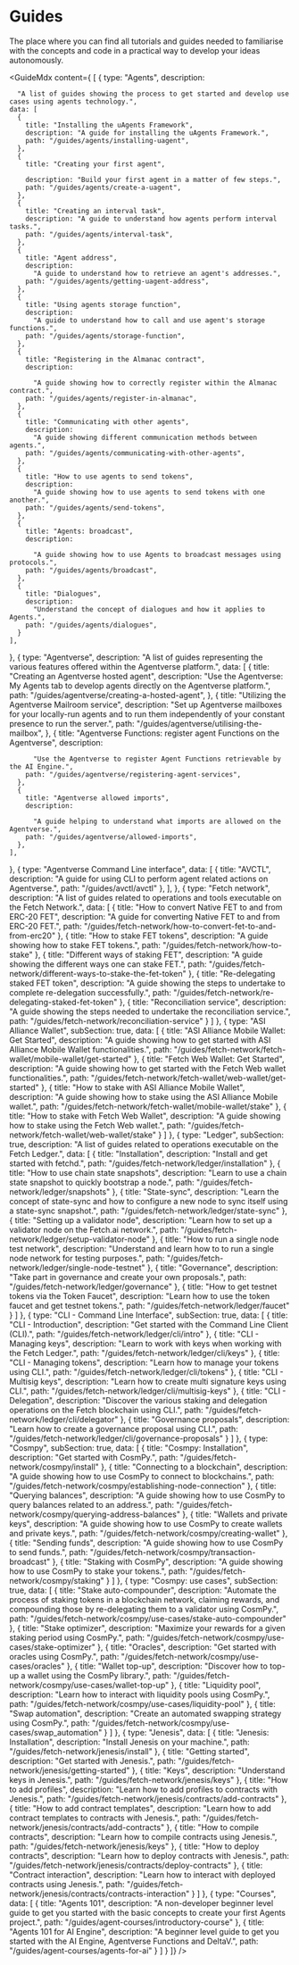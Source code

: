 # Guides

<div className="nx-text-fetch-content">
  The place where you can find all tutorials and guides needed to familiarise with the concepts and code in a practical way to develop your ideas autonomously.
</div>

<GuideMdx  content={ [
  {
    type: "Agents",
    description:

      "A list of guides showing the process to get started and develop use cases using agents technology.",
    data: [
      {
        title: "Installing the uAgents Framework",
        description: "A guide for installing the uAgents Framework.",
        path: "/guides/agents/installing-uagent",
      },
      {
        title: "Creating your first agent",

        description: "Build your first agent in a matter of few steps.",
        path: "/guides/agents/create-a-uagent",
      },
      {
        title: "Creating an interval task",
        description: "A guide to understand how agents perform interval tasks.",
        path: "/guides/agents/interval-task",
      },
      {
        title: "Agent address",
        description:
          "A guide to understand how to retrieve an agent's addresses.",
        path: "/guides/agents/getting-uagent-address",
      },
      {
        title: "Using agents storage function",
        description:
          "A guide to understand how to call and use agent's storage functions.",
        path: "/guides/agents/storage-function",
      },
      {
        title: "Registering in the Almanac contract",
        description:

          "A guide showing how to correctly register within the Almanac contract.",
        path: "/guides/agents/register-in-almanac",
      },
      {
        title: "Communicating with other agents",
        description:
          "A guide showing different communication methods between agents.",
        path: "/guides/agents/communicating-with-other-agents",
      },
      {
        title: "How to use agents to send tokens",
        description:
          "A guide showing how to use agents to send tokens with one another.",
        path: "/guides/agents/send-tokens",
      },
      {
        title: "Agents: broadcast",
        description:

          "A guide showing how to use Agents to broadcast messages using protocols.",
        path: "/guides/agents/broadcast",
      },
      {
        title: "Dialogues",
        description:
          "Understand the concept of dialogues and how it applies to Agents.",
        path: "/guides/agents/dialogues",
      }
    ],
  },
  {
    type: "Agentverse",
    description:
      "A list of guides representing the various features offered within the Agentverse platform.",
    data: [
      {
        title: "Creating an Agentverse hosted agent",
        description:
          "Use the Agentverse: My Agents tab to develop agents directly on the Agentverse platform.",
        path: "/guides/agentverse/creating-a-hosted-agent",
      },
      {
        title: "Utilizing the Agentverse Mailroom service",
        description:
          "Set up Agentverse mailboxes for your locally-run agents and to run them independently of your constant presence to run the server.",
        path: "/guides/agentverse/utilising-the-mailbox",
      },
      {
        title: "Agentverse Functions: register agent Functions on the Agentverse",
        description:

          "Use the Agentverse to register Agent Functions retrievable by the AI Engine.",
        path: "/guides/agentverse/registering-agent-services",
      },
      {
        title: "Agentverse allowed imports",
        description:

          "A guide helping to understand what imports are allowed on the Agentverse.",
        path: "/guides/agentverse/allowed-imports",
      },
    ],
  },
  {
    type: "Agentverse Command Line interface",
    data: [
      {
        title: "AVCTL",
        description: "A guide for using CLI to perform agent related actions on Agentverse.",
        path: "/guides/avctl/avctl"
      },
    ],
  },
  {
    type: "Fetch network",
    description: "A list of guides related to operations and tools executable on the Fetch Network.",
    data: [
      {
        title: "How to convert Native FET to and from ERC-20 FET",
        description: "A guide for converting Native FET to and from ERC-20 FET.",
        path: "/guides/fetch-network/how-to-convert-fet-to-and-from-erc20"
      },
      {
        title: "How to stake FET tokens",
        description: "A guide showing how to stake FET tokens.",
        path: "/guides/fetch-network/how-to-stake"
      },
      {
        title: "Different ways of staking FET",
        description: "A guide showing the different ways one can stake FET.",
        path: "/guides/fetch-network/different-ways-to-stake-the-fet-token"
      },
      {
        title: "Re-delegating staked FET token",
        description: "A guide showing the steps to undertake to complete re-delegation successfully.",
        path: "/guides/fetch-network/re-delegating-staked-fet-token"
      },
      {
        title: "Reconciliation service",
        description: "A guide showing the steps needed to undertake the reconciliation service.",
        path: "/guides/fetch-network/reconciliation-service"
      }
    ]
  },
    {
    type: "ASI Alliance Wallet",
    subSection: true,
    data: [
      {
        title: "ASI Alliance Mobile Wallet: Get Started",
        description: "A guide showing how to get started with ASI Alliance Mobile Wallet functionalities.",
        path: "/guides/fetch-network/fetch-wallet/mobile-wallet/get-started"
      },
      {
        title: "Fetch Web Wallet: Get Started",
        description: "A guide showing how to get started with the Fetch Web wallet functionalities.",
        path: "/guides/fetch-network/fetch-wallet/web-wallet/get-started"
      },
      {
        title: "How to stake with ASI Alliance Mobile Wallet",
        description: "A guide showing how to stake using the ASI Alliance Mobile wallet.",
        path: "/guides/fetch-network/fetch-wallet/mobile-wallet/stake"
      },
      {
        title: "How to stake with Fetch Web Wallet",
        description: "A guide showing how to stake using the Fetch Web wallet.",
        path: "/guides/fetch-network/fetch-wallet/web-wallet/stake"
      }
    ]
  },
  {
    type: "Ledger",
    subSection: true,
    description: "A list of guides related to operations executable on the Fetch Ledger.",
    data: [
      {
        title: "Installation",
        description: "Install and get started with fetchd.",
        path: "/guides/fetch-network/ledger/installation"
      },
      {
        title: "How to use chain state snapshots",
        description: "Learn to use a chain state snapshot to quickly bootstrap a node.",
        path: "/guides/fetch-network/ledger/snapshots"
      },
      {
        title: "State-sync",
        description: "Learn the concept of state-sync and how to configure a new node to sync itself using a state-sync snapshot.",
        path: "/guides/fetch-network/ledger/state-sync"
      },
      {
        title: "Setting up a validator node",
        description: "Learn how to set up a validator node on the Fetch.ai network.",
        path: "/guides/fetch-network/ledger/setup-validator-node"
      },
      {
        title: "How to run a single node test network",
        description: "Understand and learn how to to run a single node network for testing purposes.",
        path: "/guides/fetch-network/ledger/single-node-testnet"
      },
      {
        title: "Governance",
        description: "Take part in governance and create your own proposals.",
        path: "/guides/fetch-network/ledger/governance"
      },
      {
        title: "How to get testnet tokens via the Token Faucet",
        description: "Learn how to use the token faucet and get testnet tokens.",
        path: "/guides/fetch-network/ledger/faucet"
      }
    ]
  },
  {
    type: "CLI - Command Line Interface",
    subSection: true,
    data: [
      {
        title: "CLI - Introduction",
        description: "Get started with the Command Line Client (CLI).",
        path: "/guides/fetch-network/ledger/cli/intro"
      },
      {
        title: "CLI - Managing keys",
        description: "Learn to work with keys when working with the Fetch Ledger.",
        path: "/guides/fetch-network/ledger/cli/keys"
      },
      {
        title: "CLI - Managing tokens",
        description: "Learn how to manage your tokens using CLI.",
        path: "/guides/fetch-network/ledger/cli/tokens"
      },
      {
        title: "CLI - Multisig keys",
        description: "Learn how to create multi signature keys using CLI.",
        path: "/guides/fetch-network/ledger/cli/multisig-keys"
      },
      {
        title: "CLI - Delegation",
        description: "Discover the various staking and delegation operations on the Fetch blockchain using CLI.",
        path: "/guides/fetch-network/ledger/cli/delegator"
      },
      {
        title: "Governance proposals",
        description: "Learn how to create a governance proposal using CLI.",
        path: "/guides/fetch-network/ledger/cli/governance-proposals"
      }
    ]
  },
  {
    type: "Cosmpy",
    subSection: true,
    data: [
      {
        title: "Cosmpy: Installation",
        description: "Get started with CosmPy.",
        path: "/guides/fetch-network/cosmpy/install"
      },
      {
        title: "Connecting to a blockchain",
        description: "A guide showing how to use CosmPy to connect to blockchains.",
        path: "/guides/fetch-network/cosmpy/establishing-node-connection"
      },
      {
        title: "Querying balances",
        description: "A guide showing how to use CosmPy to query balances related to an address.",
        path: "/guides/fetch-network/cosmpy/querying-address-balances"
      },
      {
        title: "Wallets and private keys",
        description: "A guide showing how to use CosmPy to create wallets and private keys.",
        path: "/guides/fetch-network/cosmpy/creating-wallet"
      },
      {
        title: "Sending funds",
        description: "A guide showing how to use CosmPy to send funds.",
        path: "/guides/fetch-network/cosmpy/transaction-broadcast"
      },
      {
        title: "Staking with CosmPy",
        description: "A guide showing how to use CosmPy to stake your tokens.",
        path: "/guides/fetch-network/cosmpy/staking"
      }
    ]
  },
  {
    type: "Cosmpy: use cases",
    subSection: true,
    data: [
      {
        title: "Stake auto-compounder",
        description: "Automate the process of staking tokens in a blockchain network, claiming rewards, and compounding those by re-delegating them to a validator using CosmPy.",
        path: "/guides/fetch-network/cosmpy/use-cases/stake-auto-compounder"
      },
      {
        title: "Stake optimizer",
        description: "Maximize your rewards for a given staking period using CosmPy.",
        path: "/guides/fetch-network/cosmpy/use-cases/stake-optimizer"
      },
      {
        title: "Oracles",
        description: "Get started with oracles using CosmPy.",
        path: "/guides/fetch-network/cosmpy/use-cases/oracles"
      },
      {
        title: "Wallet top-up",
        description: "Discover how to top-up a wallet using the CosmPy library.",
        path: "/guides/fetch-network/cosmpy/use-cases/wallet-top-up"
      },
      {
        title: "Liquidity pool",
        description: "Learn how to interact with liquidity pools using CosmPy.",
        path: "/guides/fetch-network/cosmpy/use-cases/liquidity-pool"
      },
      {
        title: "Swap automation",
        description: "Create an automated swapping strategy using CosmPy.",
        path: "/guides/fetch-network/cosmpy/use-cases/swap_automation"
      }
    ]
  },
  {
    type: "Jenesis",
    data: [
      {
        title: "Jenesis: Installation",
        description: "Install Jenesis on your machine.",
        path: "/guides/fetch-network/jenesis/install"
      },
      {
        title: "Getting started",
        description: "Get started with Jenesis.",
        path: "/guides/fetch-network/jenesis/getting-started"
      },
      {
        title: "Keys",
        description: "Understand keys in Jenesis.",
        path: "/guides/fetch-network/jenesis/keys"
      },
      {
        title: "How to add profiles",
        description: "Learn how to add profiles to contracts with Jenesis.",
        path: "/guides/fetch-network/jenesis/contracts/add-contracts"
      },
      {
        title: "How to add contract templates",
        description: "Learn how to add contract templates to contracts with Jenesis.",
        path: "/guides/fetch-network/jenesis/contracts/add-contracts"
      },
      {
        title: "How to compile contracts",
        description: "Learn how to compile contracts using Jenesis.",
        path: "/guides/fetch-network/jenesis/keys"
      },
      {
        title: "How to deploy contracts",
        description: "Learn how to deploy contracts with Jenesis.",
        path: "/guides/fetch-network/jenesis/contracts/deploy-contracts"
      },
      {
        title: "Contract interaction",
        description: "Learn how to interact with deployed contracts using Jenesis.",
        path: "/guides/fetch-network/jenesis/contracts/contracts-interaction"
      }
    ]
  },
  {
    type: "Courses",
    data: [
      {
        title: "Agents 101",
        description: "A non-developer beginner level guide to get you started with the basic concepts to create your first Agents project.",
        path: "/guides/agent-courses/introductory-course"
      },
      {
        title: "Agents 101 for AI Engine",
        description: "A beginner level guide to get you started with the AI Engine, Agentverse Functions and DeltaV.",
        path: "/guides/agent-courses/agents-for-ai"
      }
    ]
  }
]}
/>
